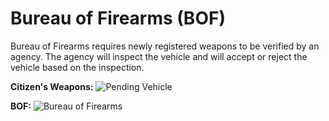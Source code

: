 # Bureau of Firearms (BOF)

Bureau of Firearms requires newly registered weapons to be verified by an agency.
The agency will inspect the vehicle and will accept or reject the vehicle based on the inspection.

**Citizen's Weapons:**
![Pending Vehicle](/features/pending_weapon_bof.png)

**BOF:**
![Bureau of Firearms](/features/bof.png)
